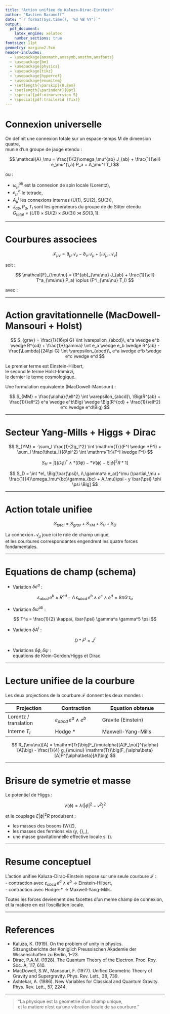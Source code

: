 ```yaml
---
title: "Action unifiee de Kaluza-Dirac-Einstein"
author: "Bastien Baranoff"
date: "`r format(Sys.time(), '%d %B %Y')`"
output:
  pdf_document:
    latex_engine: xelatex
    number_sections: true
fontsize: 11pt
geometry: margin=2.5cm
header-includes:
  - \usepackage{amsmath,amssymb,amsthm,amsfonts}
  - \usepackage{bm}
  - \usepackage{physics}
  - \usepackage{tikz}
  - \usepackage{hyperref}
  - \usepackage{enumitem}
  - \setlength{\parskip}{0.8em}
  - \setlength{\parindent}{0pt}
  - \special{pdf:minorversion 5}
  - \special{pdf:trailerid (fix)}
---
```


# Connexion universelle

On definit une connexion totale sur un espace-temps M de dimension quatre,  
munie d'un groupe de jauge etendu :

$$
\mathcal{A}_\mu =
\frac{1}{2}\omega_\mu^{ab} J_{ab}
+ \frac{1}{\ell} e_\mu^{\,a} P_a
+ A_\mu^I T_I
$$

ou :

- $\omega_\mu^{ab}$ est la connexion de spin locale (Lorentz),
- $e_\mu^{\,a}$ le tetrade,
- $A_\mu^I$ les connexions internes (U(1), SU(2), SU(3)),
- $J_{ab}, P_a, T_I$ sont les generateurs du groupe de de Sitter etendu  
  $G_{total} = (U(1) \times SU(2) \times SU(3)) \rtimes SO(3,1)$.

---

# Courbures associees

$$
\mathcal{F}_{\mu\nu}
= \partial_\mu \mathcal{A}_\nu - \partial_\nu \mathcal{A}_\mu + [\mathcal{A}_\mu, \mathcal{A}_\nu]
$$

soit :

$$
\mathcal{F}_{\mu\nu}
= (R^{ab}_{\mu\nu} J_{ab} + \frac{1}{\ell} T^a_{\mu\nu} P_a)
\oplus (F^I_{\mu\nu} T_I)
$$

avec :

\begin{align*}
R^{ab} &= d\omega^{ab} + \omega^a{}_c \wedge \omega^{cb}, \\
T^a &= De^a = de^a + \omega^a{}_b \wedge e^b, \\
F^I &= dA^I + \tfrac{1}{2} f^{I}{}_{JK} A^J \wedge A^K.
\end{align*}

---

# Action gravitationnelle (MacDowell-Mansouri + Holst)

$$
S_{grav} =
\frac{1}{16\pi G} \int \varepsilon_{abcd}\, e^a \wedge e^b \wedge R^{cd}
+ \frac{1}{\gamma} \int e_a \wedge e_b \wedge R^{ab}
- \frac{\Lambda}{24\pi G} \int \varepsilon_{abcd}\, e^a \wedge e^b \wedge e^c \wedge e^d
$$

Le premier terme est Einstein-Hilbert,  
le second le terme Holst-Immirzi,  
le dernier le terme cosmologique.

Une formulation equivalente (MacDowell-Mansouri) :

$$
S_{MM} = \frac{\alpha}{\ell^2} \int
\varepsilon_{abcd}\,
\Big(R^{ab} + \frac{1}{\ell^2} e^a \wedge e^b\Big)
\wedge
\Big(R^{cd} + \frac{1}{\ell^2} e^c \wedge e^d\Big)
$$

---

# Secteur Yang-Mills + Higgs + Dirac

$$
S_{YM} = -\sum_I \frac{1}{2g_I^2} \int \mathrm{Tr}(F^I \wedge *F^I)
+ \sum_I \frac{\theta_I}{8\pi^2} \int \mathrm{Tr}(F^I \wedge F^I)
$$

$$
S_H = \int \Big[ (D\phi)^\dagger \wedge * (D\phi)
- *V(\phi)
- \xi |\phi|^2 R *1 \Big]
$$

$$
S_D = \int *e\,
\Big[\bar{\psi}\, i\,\gamma^a e_a{}^\mu
(\partial_\mu + \frac{1}{4}\omega_\mu^{bc}\gamma_{bc} + A_\mu)\psi
- y \bar{\psi} \phi \psi \Big]
$$

---

# Action totale unifiee

$$
S_{total} = S_{grav} + S_{YM} + S_H + S_D
$$

La connexion $\mathcal{A}_\mu$ joue ici le role de champ unique,  
et les courbures correspondantes engendrent les quatre forces fondamentales.

---

# Equations de champ (schema)

- Variation $\delta e^a$ :

$$
\varepsilon_{abcd}\, e^b \wedge R^{cd}
- \Lambda\, \varepsilon_{abcd}\, e^b \wedge e^c \wedge e^d
= 8\pi G\, \tau_a
$$

- Variation $\delta \omega^{ab}$ :

$$
T^a = \frac{1}{2} \kappa\, \bar{\psi} \gamma^a \gamma^5 \psi
$$

- Variation $\delta A^I$ :

$$
D * F^I = J^I
$$

- Variations $\delta \phi, \delta \psi$ :  
  equations de Klein-Gordon/Higgs et Dirac.

---

# Lecture unifiee de la courbure

Les deux projections de la courbure $\mathcal{F}$ donnent les deux mondes :

| Projection | Contraction | Equation obtenue |
|-------------|-------------|------------------|
| Lorentz / translation | $\varepsilon_{abcd}\, e^a \wedge e^b$ | Gravite (Einstein) |
| Interne $T_I$ | Hodge $*$ | Maxwell-Yang-Mills |

$$
R_{\mu\nu}[A]
= \mathrm{Tr}\big(F_{\mu\alpha}[A]F_\nu{}^{\alpha}[A]\big)
- \frac{1}{4} g_{\mu\nu} \mathrm{Tr}\big(F_{\alpha\beta}[A]F^{\alpha\beta}[A]\big)
$$

---

# Brisure de symetrie et masse

Le potentiel de Higgs :

$$
V(\phi) = \lambda (|\phi|^2 - v^2)^2
$$

et le couplage $\xi |\phi|^2 R$ produisent :

- les masses des bosons \(W/Z\),
- les masses des fermions via \(y\, \bar{\psi}\,\phi\,\psi\),
- une masse gravitationnelle effective locale si \(\xi \neq 0\).

---

# Resume conceptuel

L'action unifiee Kaluza-Dirac-Einstein repose sur une seule courbure $\mathcal{F}$ :  
- contraction avec $\varepsilon_{abcd}\, e^a \wedge e^b$ → Einstein-Hilbert,  
- contraction avec Hodge-* → Maxwell-Yang-Mills.  

Toutes les forces deviennent des facettes d'un meme champ de connexion,  
et la matiere en est l'oscillation locale.

---

# References

- Kaluza, K. (1919). On the problem of unity in physics.  
  Sitzungsberichte der Koniglich Preussischen Akademie der Wissenschaften zu Berlin, 1–23.  
- Dirac, P.A.M. (1928). The Quantum Theory of the Electron. Proc. Roy. Soc. A, 117, 610.  
- MacDowell, S.W., Mansouri, F. (1977). Unified Geometric Theory of Gravity and Supergravity. Phys. Rev. Lett., 38, 739.  
- Ashtekar, A. (1986). New Variables for Classical and Quantum Gravity. Phys. Rev. Lett., 57, 2244.  

---

> "La physique est la geometrie d'un champ unique,  
>  et la matiere n'est qu'une vibration locale de sa courbure."
